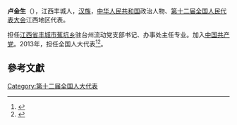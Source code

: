 '''卢金生'''（{{bd|1962年||}}），江西丰城人，[[汉族|汉族]]，[[中华人民共和国|中华人民共和国]]政治人物、[[第十二届全国人民代表大会|第十二届全国人民代表大会]]江西地区代表。

担任[[江西省|江西省]][[丰城市|丰城市]][[蕉坑乡|蕉坑乡]]驻台州流动党支部书记、办事处主任专业。加入[[中国共产党|中国共产党]]。2013年，担任全国人大代表<ref>{{cite news|title=全国人大代表信息-卢金生|url=http://210.82.31.1:8084/delegate/viewDelegate.action?dbid=121107|accessdate=2013-04-05|newspaper=全国人大网|archive-url=https://web.archive.org/web/20180929114259/http://www.npc.gov.cn/delegate/viewDelegate.action?dbid=121107|archive-date=2018-09-29|dead-url=yes}}</ref><ref>{{cite news|title=全国人大代表卢金生:展示农民工新形象 为农民工代言|url=http://jiangxi.jxnews.com.cn/system/2013/03/07/012317303.shtml|accessdate=2013-04-05|newspaper=大江网|archive-date=2018-09-29|archive-url=https://web.archive.org/web/20180929003336/http://jiangxi.jxnews.com.cn/system/2013/03/07/012317303.shtml|dead-url=no}}</ref>。

==參考文獻==
{{reflist}}
{{中国政治人物小作品}}

[[Category:第十二届全国人大代表|Category:第十二届全国人大代表]]